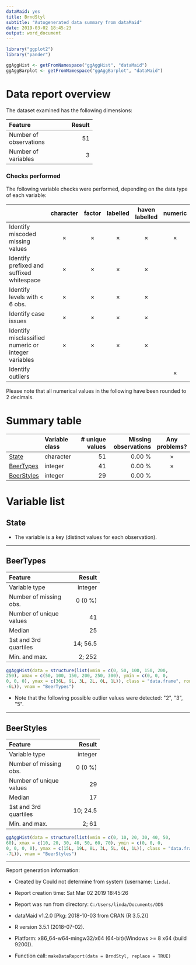 ---
dataMaid: yes
title: BrndStyl
subtitle: "Autogenerated data summary from dataMaid"
date: 2019-03-02 18:45:23
output: word_document
---
```{r , echo=FALSE, include=FALSE, warning=FALSE, message=FALSE, error=FALSE}
library("ggplot2")
library("pander")
```
```{r 'visualFunctions', echo=FALSE, include=FALSE, warning=FALSE, message=FALSE, error=FALSE}
ggAggHist <- getFromNamespace("ggAggHist", "dataMaid")
ggAggBarplot <- getFromNamespace("ggAggBarplot", "dataMaid")
```
# Data report overview
The dataset examined has the following dimensions:


---------------------------------
Feature                    Result
------------------------ --------
Number of observations         51

Number of variables             3
---------------------------------




### Checks performed
The following variable checks were performed, depending on the data type of each variable:

-----------------------------------------------------------------------------------------------------------------------------------------------
&nbsp;                                                 character   factor    labelled   haven labelled   numeric   integer   logical    Date   
----------------------------------------------------- ----------- --------- ---------- ---------------- --------- --------- --------- ---------
Identify miscoded missing values                        &times;    &times;   &times;       &times;       &times;   &times;             &times; 

Identify prefixed and suffixed whitespace               &times;    &times;   &times;       &times;                                             

Identify levels with < 6 obs.                           &times;    &times;   &times;       &times;                                             

Identify case issues                                    &times;    &times;   &times;       &times;                                             

Identify misclassified numeric or integer variables     &times;    &times;   &times;       &times;                                             

Identify outliers                                                                                        &times;   &times;             &times; 
-----------------------------------------------------------------------------------------------------------------------------------------------




Please note that all numerical values in the following have been rounded to 2 decimals.


# Summary table

----------------------------------------------------------------------------------------
&nbsp;         Variable class     # unique values   Missing observations  Any problems? 
-------------- ---------------- ----------------- ---------------------- ---------------
[State]        character                       51                 0.00 %     &times;    

[BeerTypes]    integer                         41                 0.00 %     &times;    

[BeerStyles]   integer                         29                 0.00 %                
----------------------------------------------------------------------------------------




# Variable list
## State

* The variable is a key (distinct values for each observation).



---

## BeerTypes

<div class = "row">
<div class = "col-lg-8">

------------------------------------
Feature                       Result
------------------------- ----------
Variable type                integer

Number of missing obs.       0 (0 %)

Number of unique values           41

Median                            25

1st and 3rd quartiles       14; 56.5

Min. and max.                 2; 252
------------------------------------


</div>
<div class = "col-lg-4">
```{r 'Var-2-BeerTypes', echo=FALSE, fig.width=4, fig.height=3, message=FALSE, warning=FALSE}
ggAggHist(data = structure(list(xmin = c(0, 50, 100, 150, 200, 
250), xmax = c(50, 100, 150, 200, 250, 300), ymin = c(0, 0, 0, 
0, 0, 0), ymax = c(36L, 9L, 3L, 2L, 0L, 1L)), class = "data.frame", row.names = c(NA, 
-6L)), vnam = "BeerTypes")
```
</div>
</div>


- Note that the following possible outlier values were detected: \"2\", \"3\", \"5\". 



---

## BeerStyles

<div class = "row">
<div class = "col-lg-8">

------------------------------------
Feature                       Result
------------------------- ----------
Variable type                integer

Number of missing obs.       0 (0 %)

Number of unique values           29

Median                            17

1st and 3rd quartiles       10; 24.5

Min. and max.                  2; 61
------------------------------------


</div>
<div class = "col-lg-4">
```{r 'Var-3-BeerStyles', echo=FALSE, fig.width=4, fig.height=3, message=FALSE, warning=FALSE}
ggAggHist(data = structure(list(xmin = c(0, 10, 20, 30, 40, 50, 
60), xmax = c(10, 20, 30, 40, 50, 60, 70), ymin = c(0, 0, 0, 
0, 0, 0, 0), ymax = c(15L, 19L, 8L, 3L, 5L, 0L, 1L)), class = "data.frame", row.names = c(NA, 
-7L)), vnam = "BeerStyles")
```
</div>
</div>




---



Report generation information:

 *  Created by Could not determine from system (username: `linda`).

 *  Report creation time: Sat Mar 02 2019 18:45:26

 *  Report was run from directory: `C:/Users/linda/Documents/DDS`

 *  dataMaid v1.2.0 [Pkg: 2018-10-03 from CRAN (R 3.5.2)]

 *  R version 3.5.1 (2018-07-02).

 *  Platform: x86_64-w64-mingw32/x64 (64-bit)(Windows >= 8 x64 (build 9200)).

 *  Function call: `makeDataReport(data = BrndStyl, replace = TRUE)`

